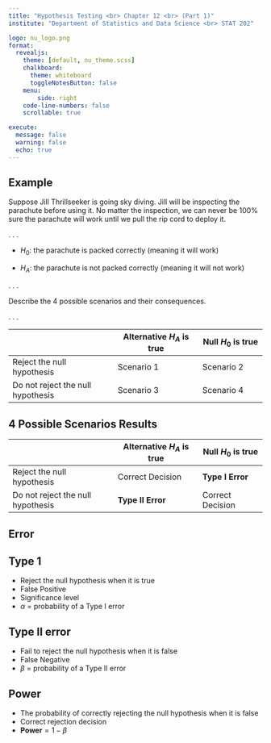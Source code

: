 ```yaml
---
title: "Hypothesis Testing <br> Chapter 12 <br> (Part 1)"
institute: "Department of Statistics and Data Science <br> STAT 202"

logo: nu_logo.png
format: 
  revealjs:
    theme: [default, nu_theme.scss]
    chalkboard:
      theme: whiteboard
      toggleNotesButton: false
    menu:
        side: right
    code-line-numbers: false
    scrollable: true

execute:
  message: false
  warning: false
  echo: true
---
```


## Example {.smaller}

Suppose Jill Thrillseeker is going sky diving. Jill will be inspecting the parachute before using it. No matter the inspection, we can never be 100% sure the parachute will work until we pull the rip cord to deploy it. 

. . .

-   $H_0:$ the parachute is packed correctly (meaning it will work)

-   $H_A:$ the parachute is not packed correctly (meaning it will not work)

. . .

Describe the 4 possible scenarios and their consequences.

. . .

<!-- ## 4 Possible Scenarios -->

|                                   | Alternative $H_A$ is true | Null $H_0$ is true |
|------------------------------|------------------------|------------------|
| Reject the null hypothesis        | Scenario 1                | Scenario 2         |
| Do not reject the null hypothesis | Scenario 3                | Scenario 4         |

<!-- ## Scenario 1: Correct Decision -->

<!-- -   True Positive -->
<!-- -   **Decision**: Jill decides the parachute is NOT packed correctly -->
<!-- -   **Truth**: parachute was NOT packed correctly -->
<!-- -   **Result**: The parachute was NOT packed correctly and Jill decides to repack it. Jill's life is saved! -->

<!-- ## Scenario 2: Type I Error -->

<!-- -   False Positive -->
<!-- -   **Decision**: Jill decides the parachute is NOT packed correctly -->
<!-- -   **Truth**: parachute was packed correctly all along -->
<!-- -   **Result**: Jill wasted time and energy repacking the parachute -->

<!-- ## Scenario 3: Type II Error -->

<!-- -   False Negative -->
<!-- -   **Decision**: Jill decides the parachute is packed correctly -->
<!-- -   **Truth**: parachute was NOT packed correctly -->
<!-- -   **Result**: Jill jumps out with a bad parachute and probably dies -->

<!-- ## Scenario 4: Correct Decision -->

<!-- -   True Negative -->
<!-- -   **Decision**: Jill decides the parachute is packed correctly -->
<!-- -   **Truth**: parachute was packed correctly -->
<!-- -   **Result**: The parachute is packed correctly and opens, so Jill floats safely to the ground -->

## 4 Possible Scenarios Results

|                                   | Alternative $H_A$ is true | Null $H_0$ is true |
|------------------------------|------------------------|------------------|
| Reject the null hypothesis        | Correct Decision          | **Type I Error**   |
| Do not reject the null hypothesis | **Type II Error**         | Correct Decision   |

## Error


::: panel-tabset
## Type 1

-   Reject the null hypothesis when it is true
-   False Positive
-   Significance level
-   $\alpha$ = probability of a Type I error

## Type II error

-   Fail to reject the null hypothesis when it is false
-   False Negative
-   $\beta$ = probability of a Type II error

## Power

-   The probability of correctly rejecting the null hypothesis when it is false
-   Correct rejection decision
-   $\textbf{Power} = 1 - \beta$
:::